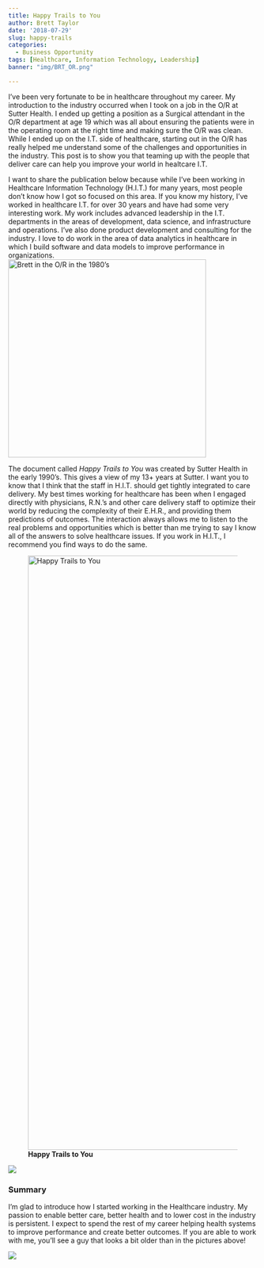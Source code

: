 ```yaml
---
title: Happy Trails to You
author: Brett Taylor
date: '2018-07-29'
slug: happy-trails
categories:
  - Business Opportunity
tags: [Healthcare, Information Technology, Leadership]
banner: "img/BRT_OR.png"

---
```



I've been very fortunate to be in healthcare throughout my career.  My introduction to the industry occurred when I took on a job in the O/R at Sutter Health.  I ended up getting a position as a Surgical attendant in the O/R department at age 19 which was all about ensuring the patients were in the operating room at the right time and making sure the O/R was clean. While I ended up on the I.T. side of healthcare, starting out in the O/R has really helped me understand some of the challenges and opportunities in the industry.  This post is to show you that teaming up with the people that deliver care can help you improve your world in healtcare I.T.

I want to share the publication below because while I've been working in Healthcare Information Technology (H.I.T.) for many years, most people don't know how I got so focused on this area.  If you know my history, I've worked in healthcare I.T. for over 30 years and have had some very interesting work.  My work includes advanced leadership in the I.T. departments in the areas of development, data science, and infrastructure and operations.  I've also done product development and consulting for the industry.  I love to do work in the area of data analytics in healthcare in which I build software and data models to improve performance in organizations.  
![__Brett in the O/R in the 1980's__](/blog/2018-07-29-happy-trails_files/BRT_OR.png){width=400px}
 

The document called _Happy Trails to You_ was created by Sutter Health in the early 1990's.  This gives a view of my 13+ years at Sutter.  I  want you to know that I think that the staff in H.I.T. should get tightly integrated to care delivery. My best times working for healthcare has been when I engaged directly with physicians, R.N.'s and other care delivery staff to optimize their world by reducing the complexity of their E.H.R., and providing them predictions of outcomes.  The interaction always allows me to listen to the real problems and opportunities which is better than me trying to say I know all of the answers to solve healthcare issues.  If you work in H.I.T., I recommend you find ways to do the same.

![__Happy Trails to You__](/blog/2018-07-29-happy-trails_files/Sutter_Page_3_BRT.png){width=1000px height=1200px} 


![](/blog/2018-07-29-happy-trails_files/Sutter_Page_4_BT.png)

### Summary

I'm glad to introduce how I started working in the Healthcare industry. My passion to enable better care, better health and to lower cost in the industry is persistent.  I expect to spend the rest of my career helping health systems to improve performance and create better outcomes.  If you are able to work with me, you'll see a guy that looks a bit older than in the pictures above! 


![](/blog/2018-07-29-happy-trails_files/4d1e6b889d5a0.image.jpg)
